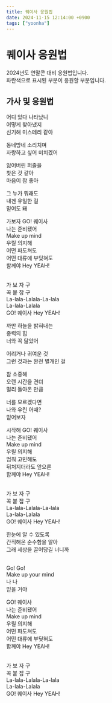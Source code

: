 ```yaml
---
title: 퀘이사 응원법
date: 2024-11-15 12:14:00 +0900
tags: ["yoonha"]
---
```



# 퀘이사 응원법

2024년도 연말콘 대비 응원법입니다.<br />
<BlueText>파란색</BlueText>으로 표시된 부분이 응원할 부분입니다.

## 가사 및 응원법

어디 있다 나타났니<br />
어떻게 찾아냈지<br />
신기해 미스테리 같아<br />


동네방네 소리치며<br />
자랑하고 싶어 미치겠어<br />


잃어버린 퍼즐을<br />
찾은 것 같아<br />
마음이 참 좋아<br />


그 누가 뭐래도<br />
내겐 유일한 걸<br />
<BlueText>믿어도 돼</BlueText><br />


가보자 GO! 퀘이사<br />
나는 준비됐어<br />
Make up mind<br />
우릴 의지해<br />
어떤 파도쳐도<br />
어떤 대류에 부딪혀도<br />
<BlueText>함께야 Hey YEAH!</BlueText><br />


<br /><BlueText>가 보 자 구</BlueText><br />
<BlueText>꼭 붙 잡 구</BlueText><br />
<BlueText>La-lala-Lalala-La-lala</BlueText><br />
<BlueText>La-lala-Lalala</BlueText><br />
<BlueText>GO! 퀘이사 Hey YEAH!</BlueText><br />


까만 하늘을 밝혀내는<br />
중력의 힘<br />
너와 꼭 닮았어<br />


어리거나 귀여운 것<br />
그런 것과는 완전 별개인 걸<br />


참 소중해<br />
오랜 시간을 견뎌<br />
멀리 돌아온 만큼<br />


너를 모르겠다면<br />
나와 우린 어때?<br />
<BlueText>믿어보자</BlueText><br />


시작해 GO! 퀘이사<br />
나는 준비됐어<br />
Make up mind<br />
우릴 의지해<br />
멈춰 고민해도<br />
뒤처지더라도 앞으론<br />
함께야 Hey YEAH!<br />


<br /><BlueText>가 보 자 구</BlueText><br />
<BlueText>꼭 붙 잡 구</BlueText><br />
La-lala-Lalala-La-lala<br />
<BlueText>La-lala-Lalala</BlueText><br />
<BlueText>GO! 퀘이사 Hey YEAH!</BlueText><br />


한눈에 알 수 있도록<br />
간직해온 순수함을 알아<br />
그래 세상을 끌어당길 너니까<br />


<br /><BlueText>Go! Go!</BlueText><br />
Make up your mind<br />
<BlueText>나 나</BlueText><br />
믿을 거야<br />


GO! 퀘이사<br />
나는 준비됐어<br />
Make up mind<br />
우릴 의지해<br />
어떤 파도쳐도<br />
어떤 대류에 부딪혀도<br />
함께야 Hey YEAH!<br />


<br /><BlueText>가 보 자 구</BlueText><br />
<BlueText>꼭 붙 잡 구</BlueText><br />
La-lala-Lalala-La-lala<br />
<BlueText>La-lala-Lalala</BlueText><br />
<BlueText>GO! 퀘이사 Hey YEAH!</BlueText><br />
